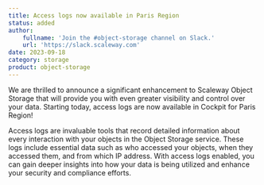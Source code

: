 ```yaml
---
title: Access logs now available in Paris Region
status: added
author:
    fullname: 'Join the #object-storage channel on Slack.'
    url: 'https://slack.scaleway.com'
date: 2023-09-18
category: storage
product: object-storage
---
```


We are thrilled to announce a significant enhancement to Scaleway Object Storage that will provide you with even greater visibility and control over your data. Starting today, access logs are now available in Cockpit for Paris Region!

Access logs are invaluable tools that record detailed information about every interaction with your objects in the Object Storage service. These logs include essential data such as who accessed your objects, when they accessed them, and from which IP address. With access logs enabled, you can gain deeper insights into how your data is being utilized and enhance your security and compliance efforts.

